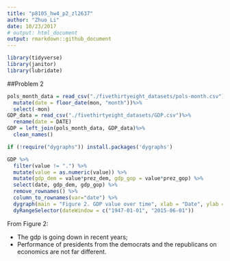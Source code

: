 ```yaml
---
title: "p8105_hw4_p2_zl2637"
author: "Zhuo Li"
date: 10/23/2017
# output: html_document
output: rmarkdown::github_document
---
```


```r
library(tidyverse)
library(janitor)
library(lubridate)
```

##Problem 2
```r
pols_month_data = read_csv("./fivethirtyeight_datasets/pols-month.csv")%>%
  mutate(date = floor_date(mon, "month"))%>%
  select(-mon)
GDP_data = read_csv("./fivethirtyeight_datasets/GDP.csv")%>%
  rename(date = DATE)
GDP = left_join(pols_month_data, GDP_data)%>%
  clean_names()
```
```r
if (!require("dygraphs")) install.packages('dygraphs')

GDP %>% 
  filter(value != ".") %>% 
  mutate(value = as.numeric(value)) %>% 
  mutate(gdp_dem = value*prez_dem, gdp_gop = value*prez_gop) %>% 
  select(date, gdp_dem, gdp_gop) %>% 
  remove_rownames() %>%
  column_to_rownames(var="date") %>% 
  dygraph(main = "Figure 2. GDP value over time", xlab = "Date", ylab = "GDP") %>% 
  dyRangeSelector(dateWindow = c("1947-01-01", "2015-06-01"))  
```
 
From Figure 2:

- The gdp is going down in recent years;
- Performance of presidents from the democrats and the republicans on economics are not far different.
